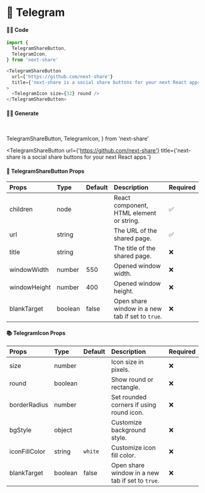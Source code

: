 # 🎀 Telegram

#### 👨‍💻 Code

```js copy
import {
  TelegramShareButton,
  TelegramIcon,
} from 'next-share'

<TelegramShareButton
  url={'https://github.com/next-share'}
  title={'next-share is a social share buttons for your next React apps.'}
>
  <TelegramIcon size={32} round />
</TelegramShareButton>
```

#### 👨‍💻 Generate

<br />

  TelegramShareButton,
  TelegramIcon,
} from 'next-share'

<TelegramShareButton
  url={'https://github.com/next-share'}
  title={'next-share is a social share buttons for your next React apps.'}
>
  <TelegramIcon size={32} round />
</TelegramShareButton>

#### 📖 TelegramShareButton Props

| Props | Type | Default | Description | Required |
| :--- | :--- | :--- | :--- | :--- |
| children | node |  | React component, HTML element or string. | ✅ |
| url | string |  | The URL of the shared page. | ✅ |
| title | string |  | The title of the shared page. | ❌ |
| windowWidth | number | 550 | Opened window width. | ❌ |
| windowHeight | number | 400 | Opened window height. | ❌ |
| blankTarget | boolean | false | Open share window in a new tab if set to `true`. | ❌ |

#### 📚 TelegramIcon Props

| Props | Type | Default | Description | Required |
| :--- | :--- | :--- | :--- | :--- |
| size | number |  | Icon size in pixels. | ❌ |
| round | boolean |  | Show round or rectangle. | ❌ |
| borderRadius | number |  | Set rounded corners if using round icon. | ❌ |
| bgStyle | object |  | Customize background style. | ❌ |
| iconFillColor | string | <code>white</code> | Customize icon fill color. | ❌ |
| blankTarget | boolean | false | Open share window in a new tab if set to `true`. | ❌ |
